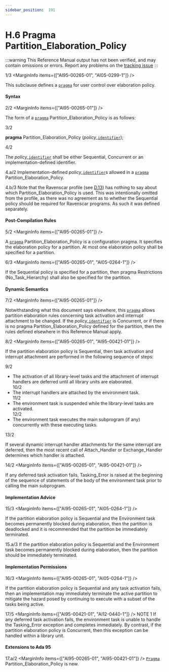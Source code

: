 ```yaml
---
sidebar_position:  191
---
```


# H.6 Pragma Partition_Elaboration_Policy

:::warning
This Reference Manual output has not been verified,
and may contain omissions or errors.
Report any problems on the [tracking issue](https://github.com/ada-lang-io/ada-lang-io/issues/20)
:::


<MarginText>1/3</MarginText>
<MarginInfo items={["AI95-00265-01", "AI05-0299-1"]} />
<p>This subclause defines a <code><a href="../AA-2/AA-2.8#S0019">pragma</a></code> for user control over elaboration policy. <br /></p>


#### Syntax

<MarginText>2/2</MarginText>
<MarginInfo items={["AI95-00265-01"]} />
<p>The form of a <code><a href="../AA-2/AA-2.8#S0019">pragma</a></code> Partition_Elaboration_Policy is as follows: <br /></p>

<MarginText>3/2</MarginText>
<p>  <strong>pragma</strong> Partition_Elaboration_Policy (<em>policy_</em><code><a href="../AA-2/AA-2.3#S0002">identifier</a></code>);<br /></p>

<MarginText>4/2</MarginText>
<p>The <em>policy_</em><code><a href="../AA-2/AA-2.3#S0002">identifier</a></code> shall be either Sequential, Concurrent or an implementation-defined identifier. <br /></p>

<MarginText>4.a/2</MarginText>
<Admonition type="aarm" aarm="implementation-defined" title="Implementation defined: ">
<strong></strong>Implementation-defined <em>policy_</em><code><a href="../AA-2/AA-2.3#S0002">identifier</a></code>s allowed in a <code><a href="../AA-2/AA-2.8#S0019">pragma</a></code> Partition_Elaboration_Policy.<br /></Admonition>

<MarginText>4.b/3</MarginText>
<Admonition type="aarm" aarm="ramification" title="Ramification: ">
<strong></strong>Note that the Ravenscar profile (see <a href="../AA-D/AA-D.13">D.13</a>) has nothing to say about which Partition_Elaboration_Policy is used. This was intentionally omitted from the profile, as there was no agreement as to whether the Sequential policy should be required for Ravenscar programs. As such it was defined separately. <br /></Admonition>


#### Post-Compilation Rules

<MarginText>5/2</MarginText>
<MarginInfo items={["AI95-00265-01"]} />
<p>A <code><a href="../AA-2/AA-2.8#S0019">pragma</a></code> Partition_Elaboration_Policy is a configuration pragma. It specifies the elaboration policy for a partition. At most one elaboration policy shall be specified for a partition.<br /></p>

<MarginText>6/3</MarginText>
<MarginInfo items={["AI95-00265-01", "AI05-0264-1"]} />
<p>If the Sequential policy is specified for a partition, then pragma Restrictions (No_Task_Hierarchy) shall also be specified for the partition. <br /></p>


#### Dynamic Semantics

<MarginText>7/2</MarginText>
<MarginInfo items={["AI95-00265-01"]} />
<p>Notwithstanding what this document says elsewhere, this <code><a href="../AA-2/AA-2.8#S0019">pragma</a></code> allows partition elaboration rules concerning task activation and interrupt attachment to be changed. If the <em>policy_</em><code><a href="../AA-2/AA-2.3#S0002">identifier</a></code> is Concurrent, or if there is no pragma Partition_Elaboration_Policy defined for the partition, then the rules defined elsewhere in this Reference Manual apply.<br /></p>

<MarginText>8/2</MarginText>
<MarginInfo items={["AI95-00265-01", "AI95-00421-01"]} />
<p>If the partition elaboration policy is Sequential, then task activation and interrupt attachment are performed in the following sequence of steps:<br /></p>

<MarginText>9/2</MarginText>
<ul>
<li>The activation of all library-level tasks and the attachment of interrupt handlers are deferred until all library units are elaborated.<br /></li>
<MarginText>10/2</MarginText>
<li>The interrupt handlers are attached by the environment task.<br /></li>
<MarginText>11/2</MarginText>
<li>The environment task is suspended while the library-level tasks are activated.<br /></li>
<MarginText>12/2</MarginText>
<li>The environment task executes the main subprogram (if any) concurrently with these executing tasks. <br /></li>
</ul>
<MarginText>13/2</MarginText>
<MarginInfo items={["AI95-00265-01", "AI95-00421-01"]} />
<p>If several dynamic interrupt handler attachments for the same interrupt are deferred, then the most recent call of Attach_Handler or Exchange_Handler determines which handler is attached.<br /></p>

<MarginText>14/2</MarginText>
<MarginInfo items={["AI95-00265-01", "AI95-00421-01"]} />
<p>If any deferred task activation fails, Tasking_Error is raised at the beginning of the sequence of statements of the body of the environment task prior to calling the main subprogram.<br /></p>


#### Implementation Advice

<MarginText>15/3</MarginText>
<MarginInfo items={["AI95-00265-01", "AI05-0264-1"]} />
<p>If the partition elaboration policy is Sequential and the Environment task becomes permanently blocked during elaboration, then the partition is deadlocked and it is recommended that the partition be immediately terminated. <br /></p>

<MarginText>15.a/3</MarginText>
<Admonition type="aarm" aarm="implementation-advice" title="Implementation Advice">
<strong></strong>If the partition elaboration policy is Sequential and the Environment task becomes permanently blocked during elaboration, then the partition should be immediately terminated.<br /></Admonition>


#### Implementation Permissions

<MarginText>16/3</MarginText>
<MarginInfo items={["AI95-00265-01", "AI05-0264-1"]} />
<p>If the partition elaboration policy is Sequential and any task activation fails, then an implementation may immediately terminate the active partition to mitigate the hazard posed by continuing to execute with a subset of the tasks being active. <br /></p>

<MarginText>17/5</MarginText>
<MarginInfo items={["AI95-00421-01", "AI12-0440-1"]} />
<Admonition type="aarm" aarm="note" title="Note: ">
NOTE 1   If any deferred task activation fails, the environment task is unable to handle the Tasking_Error exception and completes immediately. By contrast, if the partition elaboration policy is Concurrent, then this exception can  be handled within a library unit. <br /></Admonition>


#### Extensions to Ada 95

<MarginText>17.a/2</MarginText>
<MarginInfo items={["AI95-00265-01", "AI95-00421-01"]} />
<Admonition type="aarm" aarm="note" title="Note: ">
<code><a href="../AA-2/AA-2.8#S0019">Pragma</a></code> Partition_Elaboration_Policy is new. <br /></Admonition>

